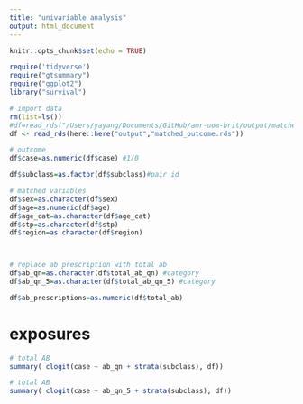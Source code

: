 ```yaml
---
title: "univariable analysis"
output: html_document
---
```


```r
knitr::opts_chunk$set(echo = TRUE)
```


```r
require('tidyverse')
require("gtsummary")
require("ggplot2")
library("survival")
```


```r
# import data
rm(list=ls())
#df=read_rds("/Users/yayang/Documents/GitHub/amr-uom-brit/output/matched_outcome.rds")
df <- read_rds(here::here("output","matched_outcome.rds"))

```

```r

# outcome
df$case=as.numeric(df$case) #1/0

df$subclass=as.factor(df$subclass)#pair id

# matched variables
df$sex=as.character(df$sex)
df$age=as.numeric(df$age)
df$age_cat=as.character(df$age_cat)
df$stp=as.character(df$stp)
df$region=as.character(df$region)



# replace ab prescription with total ab
df$ab_qn=as.character(df$total_ab_qn) #category
df$ab_qn_5=as.character(df$total_ab_qn_5) #category

df$ab_prescriptions=as.numeric(df$total_ab)


```


# exposures
```r
# total AB
summary( clogit(case ~ ab_qn + strata(subclass), df))

```

```r
# total AB
summary( clogit(case ~ ab_qn_5 + strata(subclass), df))

```


